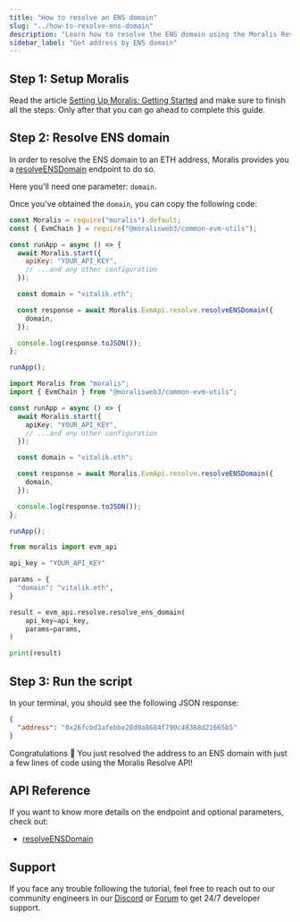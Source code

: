 ```yaml
---
title: "How to resolve an ENS domain"
slug: "../how-to-resolve-ens-domain"
description: "Learn how to resolve the ENS domain using the Moralis Resolve API."
sidebar_label: "Get address by ENS domain"
---
```





## Step 1: Setup Moralis

Read the article [Setting Up Moralis: Getting Started](/web3-data-api/evm/get-your-api-key) and make sure to finish all the steps. Only after that you can go ahead to complete this guide.

## Step 2: Resolve ENS domain

In order to resolve the ENS domain to an ETH address, Moralis provides you a [resolveENSDomain](/web3-data-api/evm/reference/wallet-api/resolve-ens-domain) endpoint to do so.

Here you'll need one parameter: `domain`.

Once you've obtained the `domain`, you can copy the following code:


<Tabs groupId="programming-language">
  <TabItem value="javascript" label="index.js (JavaScript)" default>

```javascript index.js
const Moralis = require("moralis").default;
const { EvmChain } = require("@moralisweb3/common-evm-utils");

const runApp = async () => {
  await Moralis.start({
    apiKey: "YOUR_API_KEY",
    // ...and any other configuration
  });

  const domain = "vitalik.eth";

  const response = await Moralis.EvmApi.resolve.resolveENSDomain({
    domain,
  });

  console.log(response.toJSON());
};

runApp();
```

</TabItem>
<TabItem value="typescript" label="index.ts (TypeScript)">

```typescript index.ts
import Moralis from "moralis";
import { EvmChain } from "@moralisweb3/common-evm-utils";

const runApp = async () => {
  await Moralis.start({
    apiKey: "YOUR_API_KEY",
    // ...and any other configuration
  });

  const domain = "vitalik.eth";

  const response = await Moralis.EvmApi.resolve.resolveENSDomain({
    domain,
  });

  console.log(response.toJSON());
};

runApp();
```

</TabItem>
<TabItem value="python" label="index.py (Python)">

```python index.py
from moralis import evm_api

api_key = "YOUR_API_KEY"

params = {
  "domain": "vitalik.eth",
}

result = evm_api.resolve.resolve_ens_domain(
    api_key=api_key,
    params=params,
)

print(result)
```

</TabItem>
</Tabs>

## Step 3: Run the script


<RunTheScript />

In your terminal, you should see the following JSON response:

```json
{
  "address": "0x26fcbd3afebbe28d0a8684f790c48368d21665b5"
}
```

Congratulations 🥳 You just resolved the address to an ENS domain with just a few lines of code using the Moralis Resolve API!

## API Reference

If you want to know more details on the endpoint and optional parameters, check out:


  - <a href="/web3-data-api/evm/reference/wallet-api/resolve-ens-domain">resolveENSDomain</a>


## Support

If you face any trouble following the tutorial, feel free to reach out to our community engineers in our [Discord](https://moralis.io/discord) or [Forum](https://forum.moralis.io) to get 24/7 developer support.
